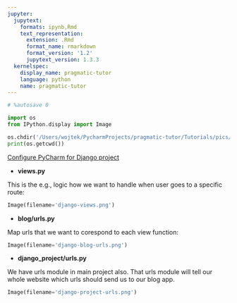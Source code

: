 ```yaml
---
jupyter:
  jupytext:
    formats: ipynb,Rmd
    text_representation:
      extension: .Rmd
      format_name: rmarkdown
      format_version: '1.2'
      jupytext_version: 1.3.3
  kernelspec:
    display_name: pragmatic-tutor
    language: python
    name: pragmatic-tutor
---
```


```python
# %autosave 0
```

```python
import os
from IPython.display import Image
```

```python
os.chdir('/Users/wojtek/PycharmProjects/pragmatic-tutor/Tutorials/pics/')
print(os.getcwd())
```

[Configure PyCharm for Django project](https://medium.com/@srijan.pydev_21998/configure-pycharm-for-python-django-and-introduction-to-django-rest-framework-f9c1a7cb4ba0)


- **views.py**

This is the e.g., logic how we want to handle when user goes to a specific route:

```python
Image(filename='django-views.png')
```

- **blog/urls.py**

Map urls that we want to corespond to each view function:

```python
Image(filename='django-blog-urls.png')
```

- **django_project/urls.py**

We have urls module in main project also. That urls module will tell our whole website which urls should send us to our blog app.

```python
Image(filename='django-project-urls.png')
```

```python

```

